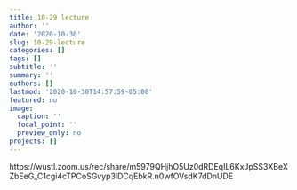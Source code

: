 ```yaml
---
title: 10-29 lecture
author: ''
date: '2020-10-30'
slug: 10-29-lecture
categories: []
tags: []
subtitle: ''
summary: ''
authors: []
lastmod: '2020-10-30T14:57:59-05:00'
featured: no
image:
  caption: ''
  focal_point: ''
  preview_only: no
projects: []
---
```


https://wustl.zoom.us/rec/share/m5979QHjhO5Uz0dRDEqIL6KxJpSS3XBeXZbEeG_C1cgi4cTPCoSGvyp3lDCqEbkR.n0wfOVsdK7dDnUDE

